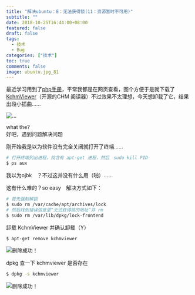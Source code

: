 ```yaml
---
title: "解决ubuntu：E：无法获得锁(11：资源暂时不可用)"
subtitle: ""
date: 2018-10-25T16:44:00+08:00
featured: false
draft: false
tags:
  - 技术
  - Bug
categories: ["技术"]
toc: true
comments: false
image: ubuntu.jpg_81
---
```


最近学习用到了[php手册][1]，平常我都是在网页查看，图个方便于是就下载了[KchmViewer][2]（开源的CHM 阅读器）不过效果不太理想，今天想卸载了它，结果出段小插曲......  

<Img src="ubuntu-lock1.png" alt="..." exif="false" />

what the?  
好吧，遇到问题解决问题  

刚开始我是以为软件没有完全关闭就打开了终端......  

```bash
# 打开终端列出进程，找含有 apt-get 进程，然后　sudo kill PID
$ ps aux 
```

我以为ojbk　？不过这并没有什么用（啪）......  

这有什么难的？so easy　解决方式如下：

```bash
# 首先强制解锁
$ sudo rm /var/cache/apt/archives/lock
# 然后找到错误信息里“无法获得锁的地址”并 rm
$ sudo rm /var/lib/dpkg/lock-frontend
```

卸载 KchmViewer 并确认卸载（Y）

```bash
$ apt-get remove kchmviewer 
```

<Img src="ubuntu-lock2.png" alt="删除成功！" exif="false" />

dpkg 查一下 kchmviewer 是否存在

```bash
$ dpkg -s kchmviewer
```

<Img src="ubuntu-lock3.png" alt="删除成功！" exif="false" />


[1]: https://php.net
[2]: https://github.com/gyunaev/kchmviewer
